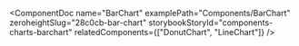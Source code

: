 
<ComponentDoc
  name="BarChart"
  examplePath="Components/BarChart"
  zeroheightSlug="28c0cb-bar-chart"
  storybookStoryId="components-charts-barchart"
  relatedComponents={["DonutChart", "LineChart"]}
/>
